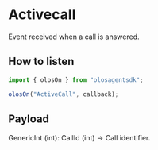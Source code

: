 # Activecall

Event received when a call is answered.

## How to listen

```js copy
import { olosOn } from "olosagentsdk";

olosOn("ActiveCall", callback);
```

## Payload

GenericInt (int): CallId (int) -> Call identifier.
